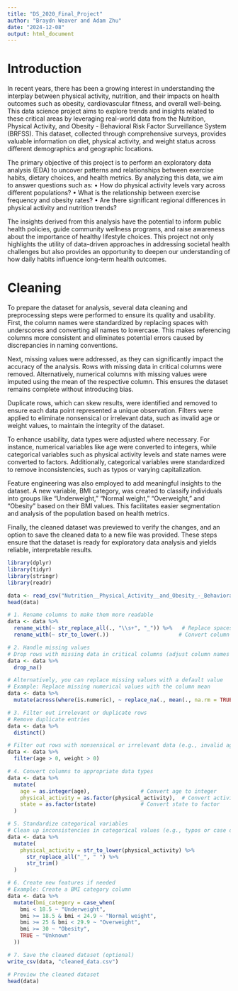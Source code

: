 ```yaml
---
title: "DS_2020_Final_Project"
author: "Braydn Weaver and Adam Zhu"
date: "2024-12-08"
output: html_document
---
```

# Introduction

In recent years, there has been a growing interest in understanding the interplay between physical activity, nutrition, and their impacts on health outcomes such as obesity, cardiovascular fitness, and overall well-being. This data science project aims to explore trends and insights related to these critical areas by leveraging real-world data from the Nutrition, Physical Activity, and Obesity - Behavioral Risk Factor Surveillance System (BRFSS). This dataset, collected through comprehensive surveys, provides valuable information on diet, physical activity, and weight status across different demographics and geographic locations.

The primary objective of this project is to perform an exploratory data analysis (EDA) to uncover patterns and relationships between exercise habits, dietary choices, and health metrics. By analyzing this data, we aim to answer questions such as:
	•	How do physical activity levels vary across different populations?
	•	What is the relationship between exercise frequency and obesity rates?
	•	Are there significant regional differences in physical activity and nutrition trends?

The insights derived from this analysis have the potential to inform public health policies, guide community wellness programs, and raise awareness about the importance of healthy lifestyle choices. This project not only highlights the utility of data-driven approaches in addressing societal health challenges but also provides an opportunity to deepen our understanding of how daily habits influence long-term health outcomes.

# Cleaning

To prepare the dataset for analysis, several data cleaning and preprocessing steps were performed to ensure its quality and usability. First, the column names were standardized by replacing spaces with underscores and converting all names to lowercase. This makes referencing columns more consistent and eliminates potential errors caused by discrepancies in naming conventions.

Next, missing values were addressed, as they can significantly impact the accuracy of the analysis. Rows with missing data in critical columns were removed. Alternatively, numerical columns with missing values were imputed using the mean of the respective column. This ensures the dataset remains complete without introducing bias.

Duplicate rows, which can skew results, were identified and removed to ensure each data point represented a unique observation. Filters were applied to eliminate nonsensical or irrelevant data, such as invalid age or weight values, to maintain the integrity of the dataset.

To enhance usability, data types were adjusted where necessary. For instance, numerical variables like age were converted to integers, while categorical variables such as physical activity levels and state names were converted to factors. Additionally, categorical variables were standardized to remove inconsistencies, such as typos or varying capitalization.

Feature engineering was also employed to add meaningful insights to the dataset. A new variable, BMI category, was created to classify individuals into groups like “Underweight,” “Normal weight,” “Overweight,” and “Obesity” based on their BMI values. This facilitates easier segmentation and analysis of the population based on health metrics.

Finally, the cleaned dataset was previewed to verify the changes, and an option to save the cleaned data to a new file was provided. These steps ensure that the dataset is ready for exploratory data analysis and yields reliable, interpretable results.

```r
library(dplyr)
library(tidyr)
library(stringr)
library(readr)

data <- read_csv("Nutrition__Physical_Activity__and_Obesity_-_Behavioral_Risk_Factor_Surveillance_System.csv")
head(data)

# 1. Rename columns to make them more readable
data <- data %>%
  rename_with(~ str_replace_all(., "\\s+", "_")) %>%   # Replace spaces with underscores
  rename_with(~ str_to_lower(.))                      # Convert column names to lowercase

# 2. Handle missing values
# Drop rows with missing data in critical columns (adjust column names as needed)
data <- data %>%
  drop_na()

# Alternatively, you can replace missing values with a default value
# Example: Replace missing numerical values with the column mean
data <- data %>%
  mutate(across(where(is.numeric), ~ replace_na(., mean(., na.rm = TRUE))))

# 3. Filter out irrelevant or duplicate rows
# Remove duplicate entries
data <- data %>%
  distinct()

# Filter out rows with nonsensical or irrelevant data (e.g., invalid age or weight values)
data <- data %>%
  filter(age > 0, weight > 0)

# 4. Convert columns to appropriate data types
data <- data %>%
  mutate(
    age = as.integer(age),                # Convert age to integer
    physical_activity = as.factor(physical_activity),  # Convert activity level to factor
    state = as.factor(state)              # Convert state to factor
  )

# 5. Standardize categorical variables
# Clean up inconsistencies in categorical values (e.g., typos or case differences)
data <- data %>%
  mutate(
    physical_activity = str_to_lower(physical_activity) %>%
      str_replace_all("_", " ") %>%
      str_trim()
  )

# 6. Create new features if needed
# Example: Create a BMI category column
data <- data %>%
  mutate(bmi_category = case_when(
    bmi < 18.5 ~ "Underweight",
    bmi >= 18.5 & bmi < 24.9 ~ "Normal weight",
    bmi >= 25 & bmi < 29.9 ~ "Overweight",
    bmi >= 30 ~ "Obesity",
    TRUE ~ "Unknown"
  ))

# 7. Save the cleaned dataset (optional)
write_csv(data, "cleaned_data.csv")

# Preview the cleaned dataset
head(data)
```

